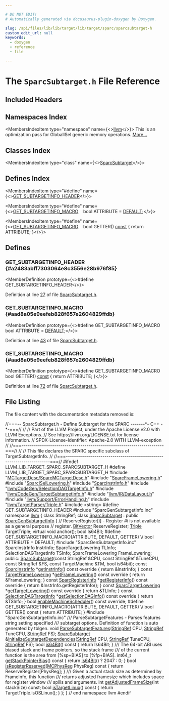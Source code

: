 ```yaml
---

# DO NOT EDIT!
# Automatically generated via docusaurus-plugin-doxygen by Doxygen.

slug: /api/files/lib/lib/target/lib/target/sparc/sparcsubtarget-h
custom_edit_url: null
keywords:
  - doxygen
  - reference
  - file

---
```





# The `SparcSubtarget.h` File Reference

<DoxygenPage pluginConfig={pluginConfig}>



## Included Headers

<IncludesList>
<IncludesListItem
  filePath="MCTargetDesc/SparcMCTargetDesc.h"
  permalink="/docs/api/files/lib/lib/target/lib/target/sparc/lib/target/sparc/mctargetdesc/sparcmctargetdesc-h"
  isLocal="true" />
<IncludesListItem
  filePath="SparcFrameLowering.h"
  permalink="/docs/api/files/lib/lib/target/lib/target/sparc/sparcframelowering-h"
  isLocal="true" />
<IncludesListItem
  filePath="SparcISelLowering.h"
  permalink="/docs/api/files/lib/lib/target/lib/target/sparc/sparcisellowering-h"
  isLocal="true" />
<IncludesListItem
  filePath="SparcInstrInfo.h"
  permalink="/docs/api/files/lib/lib/target/lib/target/sparc/sparcinstrinfo-h"
  isLocal="true" />
<IncludesListItem
  filePath="llvm/CodeGen/SelectionDAGTargetInfo.h"
  permalink="/docs/api/files/include/include/llvm/include/llvm/codegen/selectiondagtargetinfo-h"
  isLocal="true" />
<IncludesListItem
  filePath="llvm/CodeGen/TargetSubtargetInfo.h"
  permalink="/docs/api/files/include/include/llvm/include/llvm/codegen/targetsubtargetinfo-h"
  isLocal="true" />
<IncludesListItem
  filePath="llvm/IR/DataLayout.h"
  permalink="/docs/api/files/include/include/llvm/include/llvm/ir/datalayout-h"
  isLocal="true" />
<IncludesListItem
  filePath="llvm/Support/ErrorHandling.h"
  permalink="/docs/api/files/include/include/llvm/include/llvm/support/errorhandling-h"
  isLocal="true" />
<IncludesListItem
  filePath="llvm/TargetParser/Triple.h"
  permalink="/docs/api/files/include/include/llvm/include/llvm/targetparser/triple-h"
  isLocal="true" />
<IncludesListItem
  filePath="string"
  permalink=""
  isLocal="false" />
<IncludesListItem
  filePath="SparcGenSubtargetInfo.inc"
  permalink=""
  isLocal="true" />
</IncludesList>

## Namespaces Index

<MembersIndex>

<MembersIndexItem
  type="namespace"
  name={<><a href="/docs/api/namespaces/llvm">llvm</a></>}>
This is an optimization pass for GlobalISel generic memory operations. <a href="/docs/api/namespaces/llvm/#details">More...</a>
</MembersIndexItem>

</MembersIndex>

## Classes Index

<MembersIndex>

<MembersIndexItem
  type="class"
  name={<><a href="/docs/api/classes/llvm/sparcsubtarget">SparcSubtarget</a></>}>
</MembersIndexItem>

</MembersIndex>

## Defines Index

<MembersIndex>

<MembersIndexItem
  type="#define"
  name={<><a href="#a2483abff7303064e8c3556e28b976f85">GET&#95;SUBTARGETINFO&#95;HEADER</a></>}>
</MembersIndexItem>

<MembersIndexItem
  type="#define"
  name={<><a href="#aad8a05e9eefeb828f657e2604829ffdb">GET&#95;SUBTARGETINFO&#95;MACRO</a>&nbsp;&nbsp;&nbsp;  bool ATTRIBUTE = <a href="/docs/api/files/lib/lib/analysis/branchprobabilityinfo-cpp/#a0bab6cbda2c6f1e9dd352004a6b9f393a5b39c8b553c821e7cddc6da64b5bd2ee">DEFAULT</a>;</>}>
</MembersIndexItem>

<MembersIndexItem
  type="#define"
  name={<><a href="#aad8a05e9eefeb828f657e2604829ffdb">GET&#95;SUBTARGETINFO&#95;MACRO</a>&nbsp;&nbsp;&nbsp;  bool GETTER() <a href="/docs/api/files/lib/lib/target/lib/target/aarch64/aarch64promoteconstant-cpp/#a90f8350fecae261c25be85d38b451bff">const</a> &#123; return ATTRIBUTE; &#125;</>}>
</MembersIndexItem>

</MembersIndex>


<SectionDefinition>

## Defines

### GET&#95;SUBTARGETINFO&#95;HEADER {#a2483abff7303064e8c3556e28b976f85}

<MemberDefinition
  prototype={<>#define GET&#95;SUBTARGETINFO&#95;HEADER</>}>

Definition at line <a href="#l00027">27</a> of file <a href="/docs/api/files/lib/lib/target/lib/target/sparc/sparcsubtarget-h">SparcSubtarget.h</a>.
</MemberDefinition>

### GET&#95;SUBTARGETINFO&#95;MACRO {#aad8a05e9eefeb828f657e2604829ffdb}

<MemberDefinition
  prototype={<>#define GET&#95;SUBTARGETINFO&#95;MACRO&nbsp;&nbsp;&nbsp;  bool ATTRIBUTE = <a href="/docs/api/files/lib/lib/analysis/branchprobabilityinfo-cpp/#a0bab6cbda2c6f1e9dd352004a6b9f393a5b39c8b553c821e7cddc6da64b5bd2ee">DEFAULT</a>;</>}>

Definition at line <a href="#l00043">43</a> of file <a href="/docs/api/files/lib/lib/target/lib/target/sparc/sparcsubtarget-h">SparcSubtarget.h</a>.
</MemberDefinition>

### GET&#95;SUBTARGETINFO&#95;MACRO {#aad8a05e9eefeb828f657e2604829ffdb}

<MemberDefinition
  prototype={<>#define GET&#95;SUBTARGETINFO&#95;MACRO&nbsp;&nbsp;&nbsp;  bool GETTER() <a href="/docs/api/files/lib/lib/target/lib/target/aarch64/aarch64promoteconstant-cpp/#a90f8350fecae261c25be85d38b451bff">const</a> &#123; return ATTRIBUTE; &#125;</>}>

Definition at line <a href="#l00072">72</a> of file <a href="/docs/api/files/lib/lib/target/lib/target/sparc/sparcsubtarget-h">SparcSubtarget.h</a>.
</MemberDefinition>

</SectionDefinition>

## File Listing

The file content with the documentation metadata removed is:

<ProgramListing>

<Link id="l00001" /><CodeLine lineNumber="1"><span class="doxyHighlightComment">//===-- SparcSubtarget.h - Define Subtarget for the SPARC -------&#42;- C++ -&#42;-===//</span></CodeLine>
<Link id="l00002" /><CodeLine lineNumber="2"><span class="doxyHighlightComment">//</span></CodeLine>
<Link id="l00003" /><CodeLine lineNumber="3"><span class="doxyHighlightComment">// Part of the LLVM Project, under the Apache License v2.0 with LLVM Exceptions.</span></CodeLine>
<Link id="l00004" /><CodeLine lineNumber="4"><span class="doxyHighlightComment">// See https://llvm.org/LICENSE.txt for license information.</span></CodeLine>
<Link id="l00005" /><CodeLine lineNumber="5"><span class="doxyHighlightComment">// SPDX-License-Identifier: Apache-2.0 WITH LLVM-exception</span></CodeLine>
<Link id="l00006" /><CodeLine lineNumber="6"><span class="doxyHighlightComment">//</span></CodeLine>
<Link id="l00007" /><CodeLine lineNumber="7"><span class="doxyHighlightComment">//===----------------------------------------------------------------------===//</span></CodeLine>
<Link id="l00008" /><CodeLine lineNumber="8"><span class="doxyHighlightComment">//</span></CodeLine>
<Link id="l00009" /><CodeLine lineNumber="9"><span class="doxyHighlightComment">// This file declares the SPARC specific subclass of TargetSubtargetInfo.</span></CodeLine>
<Link id="l00010" /><CodeLine lineNumber="10"><span class="doxyHighlightComment">//</span></CodeLine>
<Link id="l00011" /><CodeLine lineNumber="11"><span class="doxyHighlightComment">//===----------------------------------------------------------------------===//</span></CodeLine>
<Link id="l00012" /><CodeLine lineNumber="12"></CodeLine>
<Link id="l00013" /><CodeLine lineNumber="13"><span class="doxyHighlightPreprocessor">#ifndef LLVM&#95;LIB&#95;TARGET&#95;SPARC&#95;SPARCSUBTARGET&#95;H</span></CodeLine>
<Link id="l00014" /><CodeLine lineNumber="14"><span class="doxyHighlightPreprocessor">#define LLVM&#95;LIB&#95;TARGET&#95;SPARC&#95;SPARCSUBTARGET&#95;H</span></CodeLine>
<Link id="l00015" /><CodeLine lineNumber="15"></CodeLine>
<Link id="l00016" /><CodeLine lineNumber="16"><span class="doxyHighlightPreprocessor">#include &quot;<a href="/docs/api/files/lib/lib/target/lib/target/sparc/lib/target/sparc/mctargetdesc/sparcmctargetdesc-h">MCTargetDesc/SparcMCTargetDesc.h</a>&quot;</span></CodeLine>
<Link id="l00017" /><CodeLine lineNumber="17"><span class="doxyHighlightPreprocessor">#include &quot;<a href="/docs/api/files/lib/lib/target/lib/target/sparc/sparcframelowering-h">SparcFrameLowering.h</a>&quot;</span></CodeLine>
<Link id="l00018" /><CodeLine lineNumber="18"><span class="doxyHighlightPreprocessor">#include &quot;<a href="/docs/api/files/lib/lib/target/lib/target/sparc/sparcisellowering-h">SparcISelLowering.h</a>&quot;</span></CodeLine>
<Link id="l00019" /><CodeLine lineNumber="19"><span class="doxyHighlightPreprocessor">#include &quot;<a href="/docs/api/files/lib/lib/target/lib/target/sparc/sparcinstrinfo-h">SparcInstrInfo.h</a>&quot;</span></CodeLine>
<Link id="l00020" /><CodeLine lineNumber="20"><span class="doxyHighlightPreprocessor">#include &quot;<a href="/docs/api/files/include/include/llvm/include/llvm/codegen/selectiondagtargetinfo-h">llvm/CodeGen/SelectionDAGTargetInfo.h</a>&quot;</span></CodeLine>
<Link id="l00021" /><CodeLine lineNumber="21"><span class="doxyHighlightPreprocessor">#include &quot;<a href="/docs/api/files/include/include/llvm/include/llvm/codegen/targetsubtargetinfo-h">llvm/CodeGen/TargetSubtargetInfo.h</a>&quot;</span></CodeLine>
<Link id="l00022" /><CodeLine lineNumber="22"><span class="doxyHighlightPreprocessor">#include &quot;<a href="/docs/api/files/include/include/llvm/include/llvm/ir/datalayout-h">llvm/IR/DataLayout.h</a>&quot;</span></CodeLine>
<Link id="l00023" /><CodeLine lineNumber="23"><span class="doxyHighlightPreprocessor">#include &quot;<a href="/docs/api/files/include/include/llvm/include/llvm/support/errorhandling-h">llvm/Support/ErrorHandling.h</a>&quot;</span></CodeLine>
<Link id="l00024" /><CodeLine lineNumber="24"><span class="doxyHighlightPreprocessor">#include &quot;<a href="/docs/api/files/include/include/llvm/include/llvm/targetparser/triple-h">llvm/TargetParser/Triple.h</a>&quot;</span></CodeLine>
<Link id="l00025" /><CodeLine lineNumber="25"><span class="doxyHighlightPreprocessor">#include &lt;string&gt;</span></CodeLine>
<Link id="l00026" /><CodeLine lineNumber="26"></CodeLine>
<Link id="l00027" /><CodeLine lineNumber="27" lineLink="#a2483abff7303064e8c3556e28b976f85"><span class="doxyHighlightPreprocessor">#define GET&#95;SUBTARGETINFO&#95;HEADER</span></CodeLine>
<Link id="l00028" /><CodeLine lineNumber="28"><span class="doxyHighlightPreprocessor">#include &quot;SparcGenSubtargetInfo.inc&quot;</span></CodeLine>
<Link id="l00029" /><CodeLine lineNumber="29"></CodeLine>
<Link id="l00030" /><CodeLine lineNumber="30"><span class="doxyHighlightKeyword">namespace </span><span class="doxyHighlight"><a href="/docs/api/namespaces/llvm">llvm</a> &#123;</span></CodeLine>
<Link id="l00031" /><CodeLine lineNumber="31"><span class="doxyHighlightKeyword">class </span><span class="doxyHighlight">StringRef;</span></CodeLine>
<Link id="l00032" /><CodeLine lineNumber="32"></CodeLine>
<Link id="l00033" /><CodeLine lineNumber="33" lineLink="/docs/api/classes/llvm/sparcsubtarget"><span class="doxyHighlightKeyword">class </span><span class="doxyHighlight"><a href="/docs/api/classes/llvm/sparcsubtarget/#a30a43b3ddac43983efd358ce37662807">SparcSubtarget</a> : </span><span class="doxyHighlightKeyword">public</span><span class="doxyHighlight"> <a href="/docs/api/classes/sparcgensubtargetinfo">SparcGenSubtargetInfo</a> &#123;</span></CodeLine>
<Link id="l00034" /><CodeLine lineNumber="34"><span class="doxyHighlight">  </span><span class="doxyHighlightComment">// ReserveRegister&#91;i&#93; - Register #i is not available as a general purpose</span></CodeLine>
<Link id="l00035" /><CodeLine lineNumber="35"><span class="doxyHighlight">  </span><span class="doxyHighlightComment">// register.</span></CodeLine>
<Link id="l00036" /><CodeLine lineNumber="36"><span class="doxyHighlight">  <a href="/docs/api/classes/llvm/bitvector">BitVector</a> ReserveRegister;</span></CodeLine>
<Link id="l00037" /><CodeLine lineNumber="37"></CodeLine>
<Link id="l00038" /><CodeLine lineNumber="38"><span class="doxyHighlight">  <a href="/docs/api/classes/llvm/triple">Triple</a> TargetTriple;</span></CodeLine>
<Link id="l00039" /><CodeLine lineNumber="39"><span class="doxyHighlight">  </span><span class="doxyHighlightKeyword">virtual</span><span class="doxyHighlight"> </span><span class="doxyHighlightKeywordType">void</span><span class="doxyHighlight"> anchor();</span></CodeLine>
<Link id="l00040" /><CodeLine lineNumber="40"></CodeLine>
<Link id="l00041" /><CodeLine lineNumber="41"><span class="doxyHighlight">  </span><span class="doxyHighlightKeywordType">bool</span><span class="doxyHighlight"> Is64Bit;</span></CodeLine>
<Link id="l00042" /><CodeLine lineNumber="42"></CodeLine>
<Link id="l00043" /><CodeLine lineNumber="43" lineLink="#aad8a05e9eefeb828f657e2604829ffdb"><span class="doxyHighlightPreprocessor">#define GET&#95;SUBTARGETINFO&#95;MACRO(ATTRIBUTE, DEFAULT, GETTER)                    \\</span></CodeLine>
<Link id="l00044" /><CodeLine lineNumber="44"><span class="doxyHighlightPreprocessor">  bool ATTRIBUTE = DEFAULT;</span></CodeLine>
<Link id="l00045" /><CodeLine lineNumber="45"><span class="doxyHighlightPreprocessor">#include &quot;SparcGenSubtargetInfo.inc&quot;</span></CodeLine>
<Link id="l00046" /><CodeLine lineNumber="46"></CodeLine>
<Link id="l00047" /><CodeLine lineNumber="47"><span class="doxyHighlight">  SparcInstrInfo InstrInfo;</span></CodeLine>
<Link id="l00048" /><CodeLine lineNumber="48"><span class="doxyHighlight">  SparcTargetLowering TLInfo;</span></CodeLine>
<Link id="l00049" /><CodeLine lineNumber="49"><span class="doxyHighlight">  SelectionDAGTargetInfo TSInfo;</span></CodeLine>
<Link id="l00050" /><CodeLine lineNumber="50"><span class="doxyHighlight">  SparcFrameLowering FrameLowering;</span></CodeLine>
<Link id="l00051" /><CodeLine lineNumber="51"></CodeLine>
<Link id="l00052" /><CodeLine lineNumber="52"><span class="doxyHighlightKeyword">public</span><span class="doxyHighlight">:</span></CodeLine>
<Link id="l00053" /><CodeLine lineNumber="53"><span class="doxyHighlight">  <a href="/docs/api/classes/llvm/sparcsubtarget/#a30a43b3ddac43983efd358ce37662807">SparcSubtarget</a>(</span><span class="doxyHighlightKeyword">const</span><span class="doxyHighlight"> StringRef &amp;CPU, </span><span class="doxyHighlightKeyword">const</span><span class="doxyHighlight"> StringRef &amp;TuneCPU,</span></CodeLine>
<Link id="l00054" /><CodeLine lineNumber="54"><span class="doxyHighlight">                 </span><span class="doxyHighlightKeyword">const</span><span class="doxyHighlight"> StringRef &amp;FS, </span><span class="doxyHighlightKeyword">const</span><span class="doxyHighlight"> TargetMachine &amp;TM, </span><span class="doxyHighlightKeywordType">bool</span><span class="doxyHighlight"> is64bit);</span></CodeLine>
<Link id="l00055" /><CodeLine lineNumber="55"></CodeLine>
<Link id="l00056" /><CodeLine lineNumber="56" lineLink="/docs/api/classes/llvm/sparcsubtarget/#ae020fa66f18a67f9136a09bf074a28ee"><span class="doxyHighlight">  </span><span class="doxyHighlightKeyword">const</span><span class="doxyHighlight"> <a href="/docs/api/classes/llvm/sparcinstrinfo">SparcInstrInfo</a> &#42;<a href="/docs/api/classes/llvm/sparcsubtarget/#ae020fa66f18a67f9136a09bf074a28ee">getInstrInfo</a>()</span><span class="doxyHighlightKeyword"> const override </span><span class="doxyHighlight">&#123; </span><span class="doxyHighlightKeywordFlow">return</span><span class="doxyHighlight"> &amp;InstrInfo; &#125;</span></CodeLine>
<Link id="l00057" /><CodeLine lineNumber="57" lineLink="/docs/api/classes/llvm/sparcsubtarget/#a76cf726da2adea389a4e1ab3170e970d"><span class="doxyHighlight">  </span><span class="doxyHighlightKeyword">const</span><span class="doxyHighlight"> <a href="/docs/api/classes/llvm/targetframelowering">TargetFrameLowering</a> &#42;<a href="/docs/api/classes/llvm/sparcsubtarget/#a76cf726da2adea389a4e1ab3170e970d">getFrameLowering</a>()</span><span class="doxyHighlightKeyword"> const override </span><span class="doxyHighlight">&#123;</span></CodeLine>
<Link id="l00058" /><CodeLine lineNumber="58"><span class="doxyHighlight">    </span><span class="doxyHighlightKeywordFlow">return</span><span class="doxyHighlight"> &amp;FrameLowering;</span></CodeLine>
<Link id="l00059" /><CodeLine lineNumber="59"><span class="doxyHighlight">  &#125;</span></CodeLine>
<Link id="l00060" /><CodeLine lineNumber="60" lineLink="/docs/api/classes/llvm/sparcsubtarget/#a0bca6a9cd0e58cf68334997f07739658"><span class="doxyHighlight">  </span><span class="doxyHighlightKeyword">const</span><span class="doxyHighlight"> <a href="/docs/api/structs/llvm/sparcregisterinfo">SparcRegisterInfo</a> &#42;<a href="/docs/api/classes/llvm/sparcsubtarget/#a0bca6a9cd0e58cf68334997f07739658">getRegisterInfo</a>()</span><span class="doxyHighlightKeyword"> const override </span><span class="doxyHighlight">&#123;</span></CodeLine>
<Link id="l00061" /><CodeLine lineNumber="61"><span class="doxyHighlight">    </span><span class="doxyHighlightKeywordFlow">return</span><span class="doxyHighlight"> &amp;InstrInfo.getRegisterInfo();</span></CodeLine>
<Link id="l00062" /><CodeLine lineNumber="62"><span class="doxyHighlight">  &#125;</span></CodeLine>
<Link id="l00063" /><CodeLine lineNumber="63" lineLink="/docs/api/classes/llvm/sparcsubtarget/#a21ccdf5e899491a2c59e7aeb6cc949ff"><span class="doxyHighlight">  </span><span class="doxyHighlightKeyword">const</span><span class="doxyHighlight"> <a href="/docs/api/classes/llvm/sparctargetlowering">SparcTargetLowering</a> &#42;<a href="/docs/api/classes/llvm/sparcsubtarget/#a21ccdf5e899491a2c59e7aeb6cc949ff">getTargetLowering</a>()</span><span class="doxyHighlightKeyword"> const override </span><span class="doxyHighlight">&#123;</span></CodeLine>
<Link id="l00064" /><CodeLine lineNumber="64"><span class="doxyHighlight">    </span><span class="doxyHighlightKeywordFlow">return</span><span class="doxyHighlight"> &amp;TLInfo;</span></CodeLine>
<Link id="l00065" /><CodeLine lineNumber="65"><span class="doxyHighlight">  &#125;</span></CodeLine>
<Link id="l00066" /><CodeLine lineNumber="66" lineLink="/docs/api/classes/llvm/sparcsubtarget/#ae0330735b81962a965e8c92d4ff2e794"><span class="doxyHighlight">  </span><span class="doxyHighlightKeyword">const</span><span class="doxyHighlight"> <a href="/docs/api/classes/llvm/selectiondagtargetinfo">SelectionDAGTargetInfo</a> &#42;<a href="/docs/api/classes/llvm/sparcsubtarget/#ae0330735b81962a965e8c92d4ff2e794">getSelectionDAGInfo</a>()</span><span class="doxyHighlightKeyword"> const override </span><span class="doxyHighlight">&#123;</span></CodeLine>
<Link id="l00067" /><CodeLine lineNumber="67"><span class="doxyHighlight">    </span><span class="doxyHighlightKeywordFlow">return</span><span class="doxyHighlight"> &amp;TSInfo;</span></CodeLine>
<Link id="l00068" /><CodeLine lineNumber="68"><span class="doxyHighlight">  &#125;</span></CodeLine>
<Link id="l00069" /><CodeLine lineNumber="69"></CodeLine>
<Link id="l00070" /><CodeLine lineNumber="70"><span class="doxyHighlight">  </span><span class="doxyHighlightKeywordType">bool</span><span class="doxyHighlight"> <a href="/docs/api/classes/llvm/sparcsubtarget/#a5f99a8689f81e1ad6f1de953d21d6540">enableMachineScheduler</a>() </span><span class="doxyHighlightKeyword">const override</span><span class="doxyHighlight">;</span></CodeLine>
<Link id="l00071" /><CodeLine lineNumber="71"></CodeLine>
<Link id="l00072" /><CodeLine lineNumber="72"><span class="doxyHighlightPreprocessor">#define GET&#95;SUBTARGETINFO&#95;MACRO(ATTRIBUTE, DEFAULT, GETTER)                    \\</span></CodeLine>
<Link id="l00073" /><CodeLine lineNumber="73"><span class="doxyHighlightPreprocessor">  bool GETTER() const &#123; return ATTRIBUTE; &#125;</span></CodeLine>
<Link id="l00074" /><CodeLine lineNumber="74"><span class="doxyHighlightPreprocessor">#include &quot;SparcGenSubtargetInfo.inc&quot;</span></CodeLine>
<Link id="l00075" /><CodeLine lineNumber="75"></CodeLine>
<Link id="l00076" /><CodeLine lineNumber="76"><span class="doxyHighlightComment">  /// ParseSubtargetFeatures - Parses features string setting specified</span></CodeLine>
<Link id="l00077" /><CodeLine lineNumber="77"><span class="doxyHighlightComment">  /// subtarget options.  Definition of function is auto generated by tblgen.</span></CodeLine>
<Link id="l00078" /><CodeLine lineNumber="78" lineLink="/docs/api/classes/llvm/sparcsubtarget/#acd94c8282ae48d68bf3374596956a61e"><span class="doxyHighlight">  </span><span class="doxyHighlightKeywordType">void</span><span class="doxyHighlight"> <a href="/docs/api/classes/llvm/sparcsubtarget/#acd94c8282ae48d68bf3374596956a61e">ParseSubtargetFeatures</a>(<a href="/docs/api/classes/llvm/stringref">StringRef</a> CPU, <a href="/docs/api/classes/llvm/stringref">StringRef</a> TuneCPU, <a href="/docs/api/classes/llvm/stringref">StringRef</a> FS);</span></CodeLine>
<Link id="l00079" /><CodeLine lineNumber="79"><span class="doxyHighlight">  <a href="/docs/api/classes/llvm/sparcsubtarget/#a30a43b3ddac43983efd358ce37662807">SparcSubtarget</a> &amp;<a href="/docs/api/classes/llvm/sparcsubtarget/#ad55eb63496266a67be2cd32515446e57">initializeSubtargetDependencies</a>(<a href="/docs/api/classes/llvm/stringref">StringRef</a> CPU,</span></CodeLine>
<Link id="l00080" /><CodeLine lineNumber="80"><span class="doxyHighlight">                                                  <a href="/docs/api/classes/llvm/stringref">StringRef</a> TuneCPU,</span></CodeLine>
<Link id="l00081" /><CodeLine lineNumber="81"><span class="doxyHighlight">                                                  <a href="/docs/api/classes/llvm/stringref">StringRef</a> FS);</span></CodeLine>
<Link id="l00082" /><CodeLine lineNumber="82"></CodeLine>
<Link id="l00083" /><CodeLine lineNumber="83" lineLink="/docs/api/classes/llvm/sparcsubtarget/#aa8302f5e3165c69b082f18b56abf8a6b"><span class="doxyHighlight">  </span><span class="doxyHighlightKeywordType">bool</span><span class="doxyHighlight"> <a href="/docs/api/classes/llvm/sparcsubtarget/#aa8302f5e3165c69b082f18b56abf8a6b">is64Bit</a>()</span><span class="doxyHighlightKeyword"> const </span><span class="doxyHighlight">&#123; </span><span class="doxyHighlightKeywordFlow">return</span><span class="doxyHighlight"> Is64Bit; &#125;</span></CodeLine>
<Link id="l00084" /><CodeLine lineNumber="84"></CodeLine>
<Link id="l00085" /><CodeLine lineNumber="85"><span class="doxyHighlightComment">  /// The 64-bit ABI uses biased stack and frame pointers, so the stack frame</span></CodeLine>
<Link id="l00086" /><CodeLine lineNumber="86"><span class="doxyHighlightComment">  /// of the current function is the area from &#91;%sp+BIAS&#93; to &#91;%fp+BIAS&#93;.</span></CodeLine>
<Link id="l00087" /><CodeLine lineNumber="87" lineLink="/docs/api/classes/llvm/sparcsubtarget/#a0ecd5e4ac0477e60d25858e8c758a669"><span class="doxyHighlight">  int64&#95;t <a href="/docs/api/classes/llvm/sparcsubtarget/#a0ecd5e4ac0477e60d25858e8c758a669">getStackPointerBias</a>()</span><span class="doxyHighlightKeyword"> const </span><span class="doxyHighlight">&#123;</span></CodeLine>
<Link id="l00088" /><CodeLine lineNumber="88"><span class="doxyHighlight">    </span><span class="doxyHighlightKeywordFlow">return</span><span class="doxyHighlight"> <a href="/docs/api/classes/llvm/sparcsubtarget/#aa8302f5e3165c69b082f18b56abf8a6b">is64Bit</a>() ? 2047 : 0;</span></CodeLine>
<Link id="l00089" /><CodeLine lineNumber="89"><span class="doxyHighlight">  &#125;</span></CodeLine>
<Link id="l00090" /><CodeLine lineNumber="90"></CodeLine>
<Link id="l00091" /><CodeLine lineNumber="91" lineLink="/docs/api/classes/llvm/sparcsubtarget/#ad568f7f47221378a1a8a49372b89b981"><span class="doxyHighlight">  </span><span class="doxyHighlightKeywordType">bool</span><span class="doxyHighlight"> <a href="/docs/api/classes/llvm/sparcsubtarget/#ad568f7f47221378a1a8a49372b89b981">isRegisterReserved</a>(<a href="/docs/api/namespaces/llvm/#aad72cfbb210808985a9dc19f4e5d8542">MCPhysReg</a> PhysReg)</span><span class="doxyHighlightKeyword"> const </span><span class="doxyHighlight">&#123;</span></CodeLine>
<Link id="l00092" /><CodeLine lineNumber="92"><span class="doxyHighlight">    </span><span class="doxyHighlightKeywordFlow">return</span><span class="doxyHighlight"> ReserveRegister&#91;PhysReg&#93;;</span></CodeLine>
<Link id="l00093" /><CodeLine lineNumber="93"><span class="doxyHighlight">  &#125;</span></CodeLine>
<Link id="l00094" /><CodeLine lineNumber="94"></CodeLine>
<Link id="l00095" /><CodeLine lineNumber="95"><span class="doxyHighlightComment">  /// Given a actual stack size as determined by FrameInfo, this function</span></CodeLine>
<Link id="l00096" /><CodeLine lineNumber="96"><span class="doxyHighlightComment">  /// returns adjusted framesize which includes space for register window</span></CodeLine>
<Link id="l00097" /><CodeLine lineNumber="97"><span class="doxyHighlightComment">  /// spills and arguments.</span></CodeLine>
<Link id="l00098" /><CodeLine lineNumber="98"><span class="doxyHighlight">  </span><span class="doxyHighlightKeywordType">int</span><span class="doxyHighlight"> <a href="/docs/api/classes/llvm/sparcsubtarget/#a3f46b3be7b0b8d54ffd86ab4ac8e2c55">getAdjustedFrameSize</a>(</span><span class="doxyHighlightKeywordType">int</span><span class="doxyHighlight"> stackSize) </span><span class="doxyHighlightKeyword">const</span><span class="doxyHighlight">;</span></CodeLine>
<Link id="l00099" /><CodeLine lineNumber="99"></CodeLine>
<Link id="l00100" /><CodeLine lineNumber="100" lineLink="/docs/api/classes/llvm/sparcsubtarget/#a9c44693a97a032f747327cbf3d340bb6"><span class="doxyHighlight">  </span><span class="doxyHighlightKeywordType">bool</span><span class="doxyHighlight"> <a href="/docs/api/classes/llvm/sparcsubtarget/#a9c44693a97a032f747327cbf3d340bb6">isTargetLinux</a>()</span><span class="doxyHighlightKeyword"> const </span><span class="doxyHighlight">&#123; </span><span class="doxyHighlightKeywordFlow">return</span><span class="doxyHighlight"> TargetTriple.isOSLinux(); &#125;</span></CodeLine>
<Link id="l00101" /><CodeLine lineNumber="101"><span class="doxyHighlight">&#125;;</span></CodeLine>
<Link id="l00102" /><CodeLine lineNumber="102"></CodeLine>
<Link id="l00103" /><CodeLine lineNumber="103"><span class="doxyHighlight">&#125; </span><span class="doxyHighlightComment">// end namespace llvm</span></CodeLine>
<Link id="l00104" /><CodeLine lineNumber="104"></CodeLine>
<Link id="l00105" /><CodeLine lineNumber="105"><span class="doxyHighlightPreprocessor">#endif</span></CodeLine>

</ProgramListing>


</DoxygenPage>
